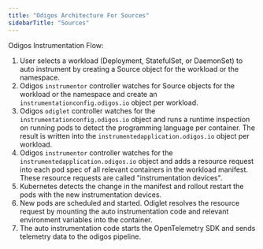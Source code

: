 ```yaml
---
title: "Odigos Architecture For Sources"
sidebarTitle: "Sources"
---
```


Odigos Instrumentation Flow:

1. User selects a workload (Deployment, StatefulSet, or DaemonSet) to auto instrument by creating a Source object for the workload or the namespace.
2. Odigos `instrumentor` controller watches for Source objects for the workload or the namespace and create an `instrumentationconfig.odigos.io` object per workload.
3. Odigos `odiglet` controller watches for the `instrumentationconfig.odigos.io` object and runs a runtime inspection on running pods to detect the programming language per container. The result is written into the `instrumentedapplication.odigos.io` object per workload.
4. Odigos `instrumentor` controller watches for the `instrumentedapplication.odigos.io` object and adds a resource request into each pod spec of all relevant containers in the workload manifest. These resource requests are called "instrumentation devices".
5. Kubernetes detects the change in the manifest and rollout restart the pods with the new instrumentation devices.
6. New pods are scheduled and started. Odiglet resolves the resource request by mounting the auto instrumentation code and relevant environment variables into the container.
7. The auto instrumentation code starts the OpenTelemetry SDK and sends telemetry data to the odigos pipeline.

